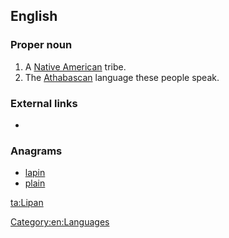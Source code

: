 ==English==

===Proper noun===
{{wikipedia}}
{{en-proper noun}}

# A [[Native American]] tribe.
# The [[Athabascan]] language these people speak.

===External links===
* {{ethnologue|code=apl}}

===Anagrams===
* [[lapin#English|lapin]]
* [[plain#English|plain]]

[[Category:en:Languages]]

[[ta:Lipan]]
